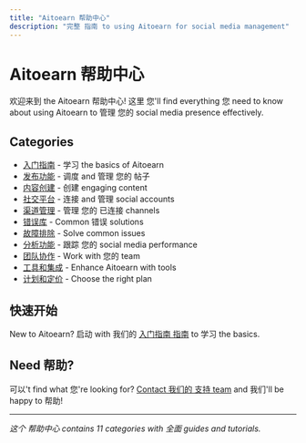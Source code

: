 ```yaml
---
title: "Aitoearn 帮助中心"
description: "完整 指南 to using Aitoearn for social media management"
---
```


# Aitoearn 帮助中心

欢迎来到 the Aitoearn 帮助中心! 这里 您'll find everything 您 need to know about using Aitoearn to 管理 您的 social media presence effectively.

## Categories

- [入门指南](/en/帮助-center/getting-started) - 学习 the basics of Aitoearn
- [发布功能](/en/帮助-center/发布功能) - 调度 and 管理 您的 帖子
- [内容创建](/en/帮助-center/content-creation) - 创建 engaging content
- [社交平台](/en/帮助-center/social-platforms) - 连接 and 管理 social accounts
- [渠道管理](/en/帮助-center/channel-management) - 管理 您的 已连接 channels
- [错误库](/en/帮助-center/错误-library) - Common 错误 solutions
- [故障排除](/en/帮助-center/故障排除) - Solve common issues
- [分析功能](/en/帮助-center/分析功能) - 跟踪 您的 social media performance
- [团队协作](/en/帮助-center/team-collaboration) - Work with 您的 team
- [工具和集成](/en/帮助-center/tools-integrations) - Enhance Aitoearn with tools
- [计划和定价](/en/帮助-center/plans-pricing) - Choose the right plan

## 快速开始

New to Aitoearn? 启动 with 我们的 [入门指南 指南](/en/帮助-center/getting-started) to 学习 the basics.

## Need 帮助?

可以't find what 您're looking for? [Contact 我们的 支持 team](mailto:hello@aitoearn.com) and 我们'll be happy to 帮助!

---

*这个 帮助中心 contains 11 categories with 全面 guides and tutorials.*
